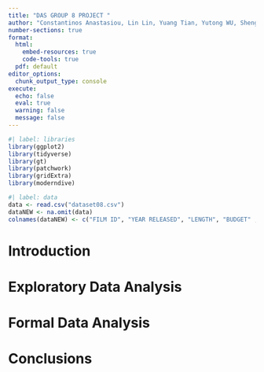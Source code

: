 ---
title: "DAS GROUP 8 PROJECT "
author: "Constantinos Anastasiou, Lin Lin, Yuang Tian, Yutong WU, Shengyuan Xia"
number-sections: true
format: 
  html:
    embed-resources: true
    code-tools: true
  pdf: default
editor_options: 
  chunk_output_type: console
execute:
  echo: false
  eval: true
  warning: false
  message: false
---

```{r}
#| label: libraries
library(ggplot2)
library(tidyverse)
library(gt)
library(patchwork)
library(gridExtra)
library(moderndive)
```

```{r}
#| label: data
data <- read.csv("dataset08.csv")
dataNEW <- na.omit(data)
colnames(dataNEW) <- c("FILM ID", "YEAR RELEASED", "LENGTH", "BUDGET" , "VOTES" ,"GENRE" , "RATING") 

```

# Introduction {#sec-Intro}

# Exploratory Data Analysis {#sec-EDA}

# Formal Data Analysis {#sec-FDA}

# Conclusions {#sec-Conc}
